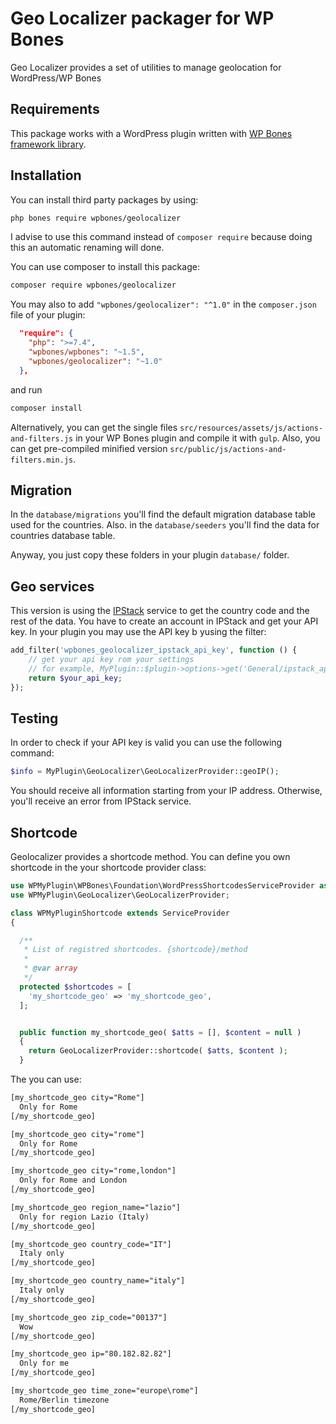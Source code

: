 
# Geo Localizer packager for WP Bones

<Poser name="wpbones/geolocalizer" />

Geo Localizer provides a set of utilities to manage geolocation for WordPress/WP Bones

## Requirements

This package works with a WordPress plugin written with [WP Bones framework library](https://github.com/wpbones/WPBones).

## Installation

You can install third party packages by using:

```sh copy
php bones require wpbones/geolocalizer
```
   
I advise to use this command instead of `composer require` because doing this an automatic renaming will done.  

You can use composer to install this package:

```sh copy
composer require wpbones/geolocalizer
```

You may also to add `"wpbones/geolocalizer": "^1.0"` in the `composer.json` file of your plugin:
 
```json copy filename="composer.json" {4}
  "require": {
    "php": ">=7.4",
    "wpbones/wpbones": "~1.5",
    "wpbones/geolocalizer": "~1.0"
  },
```

and run 

```sh copy
composer install
```

Alternatively, you can get the single files `src/resources/assets/js/actions-and-filters.js` in your WP Bones plugin and compile it with `gulp`. 
Also, you can get pre-compiled minified version `src/public/js/actions-and-filters.min.js`.

## Migration

In the `database/migrations` you'll find the default migration database table used for the countries.
Also. in the `database/seeders` you'll find the data for countries database table.

Anyway, you just copy these folders in your plugin `database/` folder.

## Geo services

This version is using the [IPStack](https://ipstack.com/) service to get the country code and the rest of the data.
You have to create an account in IPStack and get your API key.
In your plugin you may use the API key b yusing the filter:

```php copy
add_filter('wpbones_geolocalizer_ipstack_api_key', function () {
    // get your api key rom your settings
    // for example, MyPlugin::$plugin->options->get('General/ipstack_api_key');
    return $your_api_key;
});
```

## Testing

In order to check if your API key is valid you can use the following command:

```php copy
$info = MyPlugin\GeoLocalizer\GeoLocalizerProvider::geoIP();
```

You should receive all information starting from your IP address. Otherwise, you'll receive an error from IPStack service.

## Shortcode

Geolocalizer provides a shortcode method. You can define you own shortcode in the your shortcode provider class:

```php copy
use WPMyPlugin\WPBones\Foundation\WordPressShortcodesServiceProvider as ServiceProvider;
use WPMyPlugin\GeoLocalizer\GeoLocalizerProvider;

class WPMyPluginShortcode extends ServiceProvider
{

  /**
   * List of registred shortcodes. {shortcode}/method
   *
   * @var array
   */
  protected $shortcodes = [
    'my_shortcode_geo' => 'my_shortcode_geo',
  ];


  public function my_shortcode_geo( $atts = [], $content = null )
  {
    return GeoLocalizerProvider::shortcode( $atts, $content );
  }

```

The you can use:

```txt copy
[my_shortcode_geo city="Rome"]
  Only for Rome
[/my_shortcode_geo]
```

```txt copy
[my_shortcode_geo city="rome"]
  Only for Rome
[/my_shortcode_geo]
```

```txt copy
[my_shortcode_geo city="rome,london"]
  Only for Rome and London
[/my_shortcode_geo]
```

```txt copy
[my_shortcode_geo region_name="lazio"]
  Only for region Lazio (Italy)
[/my_shortcode_geo]
```

```txt copy
[my_shortcode_geo country_code="IT"]
  Italy only
[/my_shortcode_geo]
```

```txt copy
[my_shortcode_geo country_name="italy"]
  Italy only
[/my_shortcode_geo]
```

```txt copy
[my_shortcode_geo zip_code="00137"]
  Wow
[/my_shortcode_geo]
```

```txt copy
[my_shortcode_geo ip="80.182.82.82"]
  Only for me
[/my_shortcode_geo]
```

```txt copy
[my_shortcode_geo time_zone="europe\rome"]
  Rome/Berlin timezone
[/my_shortcode_geo]
```
